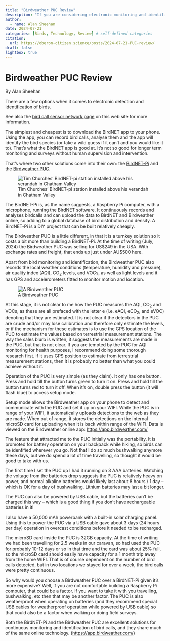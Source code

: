 ```yaml
---
title: "Birdweather PUC Review"
description: "If you are considering electronic monitoring and identification of birdcalls, this review may help you decide if a Birdweather PUC is the right choice for you or not."
author:
  - name: Alan Sheehan
date: 2024-07-21
categories: [Birds, Technology, Review] # self-defined categories
citation: 
  url: https://oberon-citizen.science/posts/2024-07-21-PUC-review/
draft: false 
lightbox: true
---
```


# Birdweather PUC Review

By Alan Sheehan

There are a few options when it comes to electronic detection and identification of birds.

::: {.callout-info}
See also the [bird call sensor network page](https://oberon-citizen.science/birdnet.html) on this web site for more information.
:::

The simplest and cheapest is to download the BirdNET app to your phone. Using the app, you can record bird calls, analyse them and the app will identify the bird species (or take a wild guess if it can’t and you would like it to). That’s what the BirdNET app is good at. It’s not so good for longer term monitoring and surveys without human supervision and intervention.

That’s where two other solutions come into their own: the [BirdNET-Pi](https://www.birdweather.com/birdnetpi) and the [Birdweather PUC](https://www.birdweather.com/).

::: {.aside}
![Tim Churches' BirdNET-pi station installed above his verandah in Chatham Valley](tim_churches_birdnet-pi_station.png)
:::

The BirdNET-Pi is, as the name suggests, a Raspberry Pi computer, with a microphone, running the BirdNET software. It continuously records and analyses birdcalls and can upload the data to BirdNET and Birdweather online, so adding to a global database of bird distribution and density. A BirdNET-Pi is a DIY project that can be built relatively cheaply.

The Birdweather PUC is a little different, in that it is a turnkey solution so it costs a bit more than building a BirdNET-Pi. At the time of writing (July, 2024) the Birdweather PUC was selling for US\$249 in the USA. With exchange rates and freight, that ends up just under AU\$500 here.

Apart from bird monitoring and identification, the Birdweather PUC also records the local weather conditions (temperature, humidity and pressure), air quality index (AQI), CO~2~ levels, and VOCs, as well as light levels and it has GPS and accelerometers fitted to monitor motion and location.

::: {.aside}
![A Birdweather PUC](../../assets/birdweather_puc.png)
:::

At this stage, it is not clear to me how the PUC measures the AQI, CO~2~ and VOCs, as these are all prefaced with the letter e (i.e. eAQI, eCO~2~, and eVOC) denoting that they are estimated. It is not clear if the detectors in the PUC are crude and/or may lose calibration and therefore only estimate the levels, or if the mechanism for these estimates is to use the GPS location of the PUC to estimate the values based on terrestrial measurement stations. The way the sales blurb is written, it suggests the measurements are made in the PUC, but that is not clear. If you are tempted by the PUC for AQI monitoring for health purposes, I recommend doing some thorough research first. If it uses GPS position to estimate from terrestrial measurement stations, then it is probably no better than what you could achieve without it.

Operation of the PUC is very simple (as they claim). It only has one button. Press and hold till the button turns green to turn it on. Press and hold till the button turns red to turn it off. When it’s on, double press the button (it will flash blue) to access setup mode.

Setup mode allows the Birdweather app on your phone to detect and communicate with the PUC and set it up on your WIFI. While the PUC is in range of your WIFI, it automatically uploads detections to the web as they are made. When out of range, it stores the detections on the internal microSD card for uploading when it is back within range of the WIFI. Data is viewed on the Birdweather online app: [https://app.birdweather.com/](https://app.birdweather.com/)

The feature that attracted me to the PUC initially was the portability. It is promoted for battery operation on your backpack while hiking, so birds can be identified wherever you go. Not that I do so much bushwalking anymore these days, but we do spend a lot of time travelling, so thought it would be good to take with us.

The first time I set the PUC up I had it running on 3 AAA batteries. Watching the voltage from the batteries drop suggests the PUC is relatively heavy on power, and normal alkaline batteries would likely last about 8 hours / 1 day – which is OK for a day of bushwalking. Lithium batteries may last a bit longer.

The PUC can also be powered by USB cable, but the batteries can’t be charged this way – which is a good thing if you don’t have rechargeable batteries in it!

I also have a 50,000 mAh powerbank with a built-in solar charging panel. Using this to power the PUC via a USB cable gave about 3 days (24 hours per day) operation in overcast conditions before it needed to be recharged.

The microSD card inside the PUC is 32GB capacity. At the time of writing we had been travelling for 2.5 weeks in our caravan, so had used the PUC for probably 10-12 days or so in that time and the card was about 25% full, so the microSD card should easily have capacity for a 1 month trip away from the home WIFI. That is of course dependent on the number of bird calls detected, but in two locations we stayed for over a week, the bird calls were pretty continuous.

So why would you choose a Birdweather PUC over a BirdNET-Pi given it’s more expensive? Well, if you are not comfortable building a Raspberry Pi computer, that could be a factor. If you want to take it with you travelling, bushwalking, etc then that may be another factor. The PUC is also weatherproof when operating on batteries (and they recommend special USB cables for weatherproof operation while powered by USB cable) so that could also be a factor when walking or doing field surveys.

Both the BirdNET-Pi and the Birdweather PUC are excellent solutions for continuous monitoring and identification of bird calls, and they share much of the same online technology. (<https://app.birdweather.com/>)
